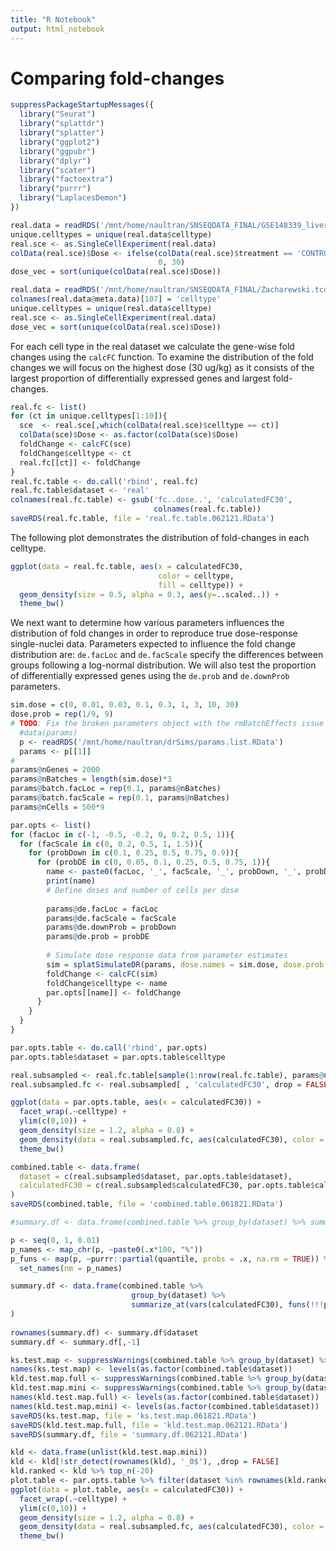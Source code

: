 ---
title: "R Notebook"
output: html_notebook
---

# Comparing fold-changes
```{r}
suppressPackageStartupMessages({
  library("Seurat")
  library("splattdr")
  library("splatter")
  library("ggplot2")
  library("ggpubr")
  library("dplyr")
  library("scater")
  library("factoextra")
  library("purrr")
  library("LaplacesDemon")
})
```


```{r eval=FALSE}
real.data = readRDS('/mnt/home/naultran/SNSEQDATA_FINAL/GSE148339_liver.integrated.final.RData')
unique.celltypes = unique(real.data$celltype)
real.sce <- as.SingleCellExperiment(real.data)
colData(real.sce)$Dose <- ifelse(colData(real.sce)$treatment == 'CONTROL', 
                                 0, 30)
dose_vec = sort(unique(colData(real.sce)$Dose))
```

```{r eval = FALSE}
real.data = readRDS('/mnt/home/naultran/SNSEQDATA_FINAL/Zacharewski.tcdd.snseq.doseresponse.011321.RData')
colnames(real.data@meta.data)[107] = 'celltype'
unique.celltypes = unique(real.data$celltype)
real.sce <- as.SingleCellExperiment(real.data)
dose_vec = sort(unique(colData(real.sce)$Dose))
```

For each cell type in the real dataset we calculate the gene-wise fold changes 
using the `calcFC` function. To examine the distribution of the fold changes 
we will focus on the highest dose (30 ug/kg) as it consists of the largest
proportion of differentially expressed genes and largest fold-changes. 
```{r}
real.fc <- list()
for (ct in unique.celltypes[1:10]){
  sce  <- real.sce[,which(colData(real.sce)$celltype == ct)]
  colData(sce)$Dose <- as.factor(colData(sce)$Dose)
  foldChange <- calcFC(sce)
  foldChange$celltype <- ct
  real.fc[[ct]] <- foldChange
}
real.fc.table <- do.call('rbind', real.fc)
real.fc.table$dataset <- 'real'
colnames(real.fc.table) <- gsub('fc..dose..', 'calculatedFC30', 
                                colnames(real.fc.table))
saveRDS(real.fc.table, file = 'real.fc.table.062121.RData')
```

The following plot demonstrates the distribution of fold-changes in each 
celltype. 
```{r fig.width = 9, fig.height = 4}
ggplot(data = real.fc.table, aes(x = calculatedFC30, 
                                 color = celltype, 
                                 fill = celltype)) +
  geom_density(size = 0.5, alpha = 0.3, aes(y=..scaled..)) + 
  theme_bw()
```
We next want to determine how various parameters influences the distribution of
fold changes in order to reproduce true dose-response single-nuclei data. 
Parameters expected to influence the fold change distribution are: `de.facLoc` 
and `de.facScale` specify the differences between groups following a log-normal 
distribution. We will also test the proportion of differentially expressed genes
using the `de.prob` and `de.downProb` parameters. 
```{r}
sim.dose = c(0, 0.01, 0.03, 0.1, 0.3, 1, 3, 10, 30)
dose.prob = rep(1/9, 9)
# TODO: Fix the broken parameters object with the rmBatchEffects issue
  #data(params)
  p <- readRDS('/mnt/home/naultran/drSims/params.list.RData')
  params <- p[[1]]
#
params@nGenes = 2000
params@nBatches = length(sim.dose)*3
params@batch.facLoc = rep(0.1, params@nBatches)
params@batch.facScale = rep(0.1, params@nBatches)
params@nCells = 500*9

par.opts <- list()
for (facLoc in c(-1, -0.5, -0.2, 0, 0.2, 0.5, 1)){
  for (facScale in c(0, 0.2, 0.5, 1, 1.5)){
    for (probDown in c(0.1, 0.25, 0.5, 0.75, 0.9)){
      for (probDE in c(0, 0.05, 0.1, 0.25, 0.5, 0.75, 1)){
        name <- paste0(facLoc, '_', facScale, '_', probDown, '_', probDE)
        print(name)
        # Define doses and number of cells per dose
        
        params@de.facLoc = facLoc
        params@de.facScale = facScale
        params@de.downProb = probDown
        params@de.prob = probDE
        
        # Simulate dose response data from parameter estimates
        sim = splatSimulateDR(params, dose.names = sim.dose, dose.prob = dose.prob, lib.scale = 1, verbose = FALSE)
        foldChange <- calcFC(sim)
        foldChange$celltype <- name
        par.opts[[name]] <- foldChange
      }
    }
  }
}

par.opts.table <- do.call('rbind', par.opts)
par.opts.table$dataset = par.opts.table$celltype
```

```{r fig.height = 24, fig.width = 24}
real.subsampled <- real.fc.table[sample(1:nrow(real.fc.table), params@nGenes),]
real.subsampled.fc <- real.subsampled[ , 'calculatedFC30', drop = FALSE]

ggplot(data = par.opts.table, aes(x = calculatedFC30)) +
  facet_wrap(.~celltype) +
  ylim(c(0,10)) +
  geom_density(size = 1.2, alpha = 0.8) + 
  geom_density(data = real.subsampled.fc, aes(calculatedFC30), color = 'red', fill = 'red', size = 1, alpha = 0.2) +
  theme_bw()
```

```{r}
combined.table <- data.frame(
  dataset = c(real.subsampled$dataset, par.opts.table$dataset),
  calculatedFC30 = c(real.subsampled$calculatedFC30, par.opts.table$calculatedFC30)
)
saveRDS(combined.table, file = 'combined.table.061821.RData')

#summary.df <- data.frame(combined.table %>% group_by(dataset) %>% summarize(mean = mean(calculatedFC30), median = median(calculatedFC30), min = min(calculatedFC30), max = max(calculatedFC30), sd = sd(calculatedFC30)))

p <- seq(0, 1, 0.01)
p_names <- map_chr(p, ~paste0(.x*100, "%"))
p_funs <- map(p, ~purrr::partial(quantile, probs = .x, na.rm = TRUE)) %>% 
  set_names(nm = p_names)

summary.df <- data.frame(combined.table %>% 
                           group_by(dataset) %>% 
                           summarize_at(vars(calculatedFC30), funs(!!!p_funs))
)
                         
rownames(summary.df) <- summary.df$dataset
summary.df <- summary.df[,-1]

ks.test.map <- suppressWarnings(combined.table %>% group_by(dataset) %>% group_map(~ ks.test(real.subsampled.fc$calculatedFC30, .x$calculatedFC30)$p.value))
names(ks.test.map) <- levels(as.factor(combined.table$dataset))
kld.test.map.full <- suppressWarnings(combined.table %>% group_by(dataset) %>% group_map(~ KLD(real.subsampled.fc$calculatedFC30, .x$calculatedFC30)))
kld.test.map.mini <- suppressWarnings(combined.table %>% group_by(dataset) %>% group_map(~ KLD(real.subsampled.fc$calculatedFC30, .x$calculatedFC30)$intrinsic.discrepancy))
names(kld.test.map.full) <- levels(as.factor(combined.table$dataset))
names(kld.test.map.mini) <- levels(as.factor(combined.table$dataset))
saveRDS(ks.test.map, file = 'ks.test.map.061821.RData')
saveRDS(kld.test.map.full, file = 'kld.test.map.062121.RData')
saveRDS(summary.df, file = 'summary.df.062121.RData')
```


```{r fig.width = 14}
kld <- data.frame(unlist(kld.test.map.mini))
kld <- kld[!str_detect(rownames(kld), '_0$'), ,drop = FALSE]
kld.ranked <- kld %>% top_n(-20)
plot.table <- par.opts.table %>% filter(dataset %in% rownames(kld.ranked))
ggplot(data = plot.table, aes(x = calculatedFC30)) +
  facet_wrap(.~celltype) +
  ylim(c(0,10)) +
  geom_density(size = 1.2, alpha = 0.8) + 
  geom_density(data = real.subsampled.fc, aes(calculatedFC30), color = 'red', fill = 'red', size = 1, alpha = 0.2) +
  theme_bw()
```


